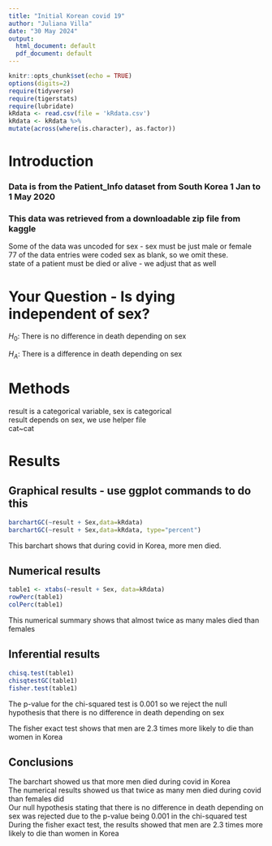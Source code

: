 ```yaml
---
title: "Initial Korean covid 19"
author: "Juliana Villa"
date: "30 May 2024"
output:
  html_document: default
  pdf_document: default
---
```


```r
knitr::opts_chunk$set(echo = TRUE)
options(digits=2)
require(tidyverse)
require(tigerstats)
require(lubridate)
kRdata <- read.csv(file = 'kRdata.csv')
kRdata <- kRdata %>%
mutate(across(where(is.character), as.factor))

```

# Introduction



### Data is from the Patient_Info dataset from South Korea 1 Jan to 1 May 2020
### This data was retrieved from a downloadable zip file from kaggle

Some of the data was uncoded for sex - sex must be just male or female  
77 of the data entries were coded sex  as blank, so we omit these.  
state of a patient must be died or alive - we adjust that as well     
  
# Your Question - Is dying independent of sex?

$H_0$:
There is no difference in death depending on sex

$H_A$: 
There is a difference in death depending on sex

# Methods

result is a categorical variable, sex is categorical   
result depends on sex, we use helper file  
cat~cat  

# Results 

## Graphical results - use ggplot commands to do this  

```r
barchartGC(~result + Sex,data=kRdata)
barchartGC(~result + Sex,data=kRdata, type="percent")

```

This barchart shows that during covid in Korea, more men died.

  





  
## Numerical results

```r
table1 <- xtabs(~result + Sex, data=kRdata)
rowPerc(table1)
colPerc(table1)
```

This numerical summary shows that almost twice as many males died than females

## Inferential results 

```r
chisq.test(table1)
chisqtestGC(table1)
fisher.test(table1)
```

The p-value for the chi-squared test is 0.001 so we reject the null hypothesis that there is no difference in death depending on sex   

The fisher exact test shows that men are 2.3 times more likely to die than women in Korea   

## Conclusions

The barchart showed us that more men died during covid in Korea    
The numerical results showed us that twice as many men died during covid than females did  
Our null hypothesis stating that there is no difference in death depending on sex was rejected due to the p-value being 0.001 in the chi-squared test  
During the fisher exact test, the results showed that men are 2.3 times more likely to die than women in Korea

